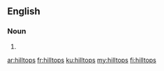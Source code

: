 ==English==

===Noun===
{{head|en|noun plural form}}

# {{plural of|hilltop|lang=en}}

[[ar:hilltops]]
[[fr:hilltops]]
[[ku:hilltops]]
[[my:hilltops]]
[[fi:hilltops]]